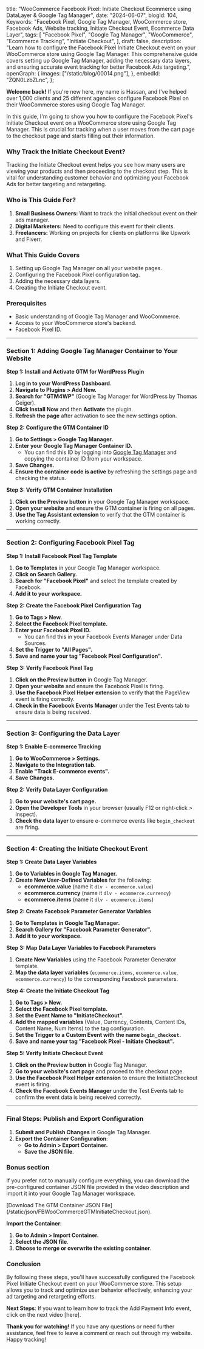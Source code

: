   title:
    "WooCommerce Facebook Pixel: Initiate Checkout Ecommerce using DataLayer & Google Tag Manager",
  date: "2024-06-07",
  blogId: 104,
  Keywords:
    "Facebook Pixel, Google Tag Manager, WooCommerce store, Facebook Ads, Website tracking, Initiate Checkout Event, Ecommerce Data Layer",
  tags: [
    "Facebook Pixel",
    "Google Tag Manager",
    "WooCommerce",
    "Ecommerce Tracking",
    "Initiate Checkout",
  ],
  draft: false,
  description:
    "Learn how to configure the Facebook Pixel Initiate Checkout event on your WooCommerce store using Google Tag Manager. This comprehensive guide covers setting up Google Tag Manager, adding the necessary data layers, and ensuring accurate event tracking for better Facebook Ads targeting.",
  openGraph: {
    images: ["/static/blog/00014.png"],
  },
  embedId: "ZQN0LzbZLnc",
};

**Welcome back!** If you're new here, my name is Hassan, and I've helped over 1,000 clients and 25 different agencies configure Facebook Pixel on their WooCommerce stores using Google Tag Manager.

In this guide, I'm going to show you how to configure the Facebook Pixel's Initiate Checkout event on a WooCommerce store using Google Tag Manager. This is crucial for tracking when a user moves from the cart page to the checkout page and starts filling out their information.

### Why Track the Initiate Checkout Event?

Tracking the Initiate Checkout event helps you see how many users are viewing your products and then proceeding to the checkout step. This is vital for understanding customer behavior and optimizing your Facebook Ads for better targeting and retargeting.

### Who is This Guide For?

1. **Small Business Owners:** Want to track the initial checkout event on their ads manager.
2. **Digital Marketers:** Need to configure this event for their clients.
3. **Freelancers:** Working on projects for clients on platforms like Upwork and Fiverr.

### What This Guide Covers

1. Setting up Google Tag Manager on all your website pages.
2. Configuring the Facebook Pixel configuration tag.
3. Adding the necessary data layers.
4. Creating the Initiate Checkout event.

### Prerequisites

- Basic understanding of Google Tag Manager and WooCommerce.
- Access to your WooCommerce store's backend.
- Facebook Pixel ID.

---

### Section 1: Adding Google Tag Manager Container to Your Website

**Step 1: Install and Activate GTM for WordPress Plugin**

1. **Log in to your WordPress Dashboard.**
2. **Navigate to Plugins > Add New.**
3. **Search for "GTM4WP"** (Google Tag Manager for WordPress by Thomas Geiger).
4. **Click Install Now** and then **Activate** the plugin.
5. **Refresh the page** after activation to see the new settings option.

**Step 2: Configure the GTM Container ID**

1. **Go to Settings > Google Tag Manager.**
2. **Enter your Google Tag Manager Container ID.**
   - You can find this ID by logging into [Google Tag Manager](https://tagmanager.google.com/) and copying the container ID from your workspace.
3. **Save Changes.**
4. **Ensure the container code is active** by refreshing the settings page and checking the status.

**Step 3: Verify GTM Container Installation**

1. **Click on the Preview button** in your Google Tag Manager workspace.
2. **Open your website** and ensure the GTM container is firing on all pages.
3. **Use the Tag Assistant extension** to verify that the GTM container is working correctly.

---

### Section 2: Configuring Facebook Pixel Tag

**Step 1: Install Facebook Pixel Tag Template**

1. **Go to Templates** in your Google Tag Manager workspace.
2. **Click on Search Gallery.**
3. **Search for "Facebook Pixel"** and select the template created by Facebook.
4. **Add it to your workspace.**

**Step 2: Create the Facebook Pixel Configuration Tag**

1. **Go to Tags > New.**
2. **Select the Facebook Pixel template.**
3. **Enter your Facebook Pixel ID.**
   - You can find this in your Facebook Events Manager under Data Sources.
4. **Set the Trigger to "All Pages".**
5. **Save and name your tag "Facebook Pixel Configuration".**

**Step 3: Verify Facebook Pixel Tag**

1. **Click on the Preview button** in Google Tag Manager.
2. **Open your website** and ensure the Facebook Pixel is firing.
3. **Use the Facebook Pixel Helper extension** to verify that the PageView event is firing correctly.
4. **Check in the Facebook Events Manager** under the Test Events tab to ensure data is being received.

---

### Section 3: Configuring the Data Layer

**Step 1: Enable E-commerce Tracking**

1. **Go to WooCommerce > Settings.**
2. **Navigate to the Integration tab.**
3. **Enable "Track E-commerce events".**
4. **Save Changes.**

**Step 2: Verify Data Layer Configuration**

1. **Go to your website's cart page.**
2. **Open the Developer Tools** in your browser (usually F12 or right-click > Inspect).
3. **Check the data layer** to ensure e-commerce events like `begin_checkout` are firing.

---

### Section 4: Creating the Initiate Checkout Event

**Step 1: Create Data Layer Variables**

1. **Go to Variables in Google Tag Manager.**
2. **Create New User-Defined Variables** for the following:
   - **ecommerce.value** (name it `dlv - ecommerce.value`)
   - **ecommerce.currency** (name it `dlv - ecommerce.currency`)
   - **ecommerce.items** (name it `dlv - ecommerce.items`)

**Step 2: Create Facebook Parameter Generator Variables**

1. **Go to Templates in Google Tag Manager.**
2. **Search Gallery for "Facebook Parameter Generator".**
3. **Add it to your workspace.**

**Step 3: Map Data Layer Variables to Facebook Parameters**

1. **Create New Variables** using the Facebook Parameter Generator template.
2. **Map the data layer variables** (`ecommerce.items`, `ecommerce.value`, `ecommerce.currency`) to the corresponding Facebook parameters.

**Step 4: Create the Initiate Checkout Tag**

1. **Go to Tags > New.**
2. **Select the Facebook Pixel template.**
3. **Set the Event Name to "InitiateCheckout".**
4. **Add the mapped variables** (Value, Currency, Contents, Content IDs, Content Name, Num Items) to the tag configuration.
5. **Set the Trigger to a Custom Event with the name `begin_checkout`.**
6. **Save and name your tag "Facebook Pixel - Initiate Checkout".**

**Step 5: Verify Initiate Checkout Event**

1. **Click on the Preview button** in Google Tag Manager.
2. **Go to your website's cart page** and proceed to the checkout page.
3. **Use the Facebook Pixel Helper extension** to ensure the InitiateCheckout event is firing.
4. **Check the Facebook Events Manager** under the Test Events tab to confirm the event data is being received correctly.

---

### Final Steps: Publish and Export Configuration

1. **Submit and Publish Changes** in Google Tag Manager.
2. **Export the Container Configuration**:
   - **Go to Admin > Export Container.**
   - **Save the JSON file**.

### Bonus section

If you prefer not to manually configure everything, you can download the pre-configured container JSON file provided in the video description and import it into your Google Tag Manager workspace.

<AuthenticatedLayout>
  [Download The GTM Container JSON
  File](/static/json/FBWooCommerceGTMInitiateCheckout.json).
</AuthenticatedLayout>

**Import the Container**:

1. **Go to Admin > Import Container.**
2. **Select the JSON file**.
3. **Choose to merge or overwrite the existing container**.

### Conclusion

By following these steps, you'll have successfully configured the Facebook Pixel Initiate Checkout event on your WooCommerce store. This setup allows you to track and optimize user behavior effectively, enhancing your ad targeting and retargeting efforts.

**Next Steps**: If you want to learn how to track the Add Payment Info event, click on the next video [here].

**Thank you for watching!** If you have any questions or need further assistance, feel free to leave a comment or reach out through my website. Happy tracking!
